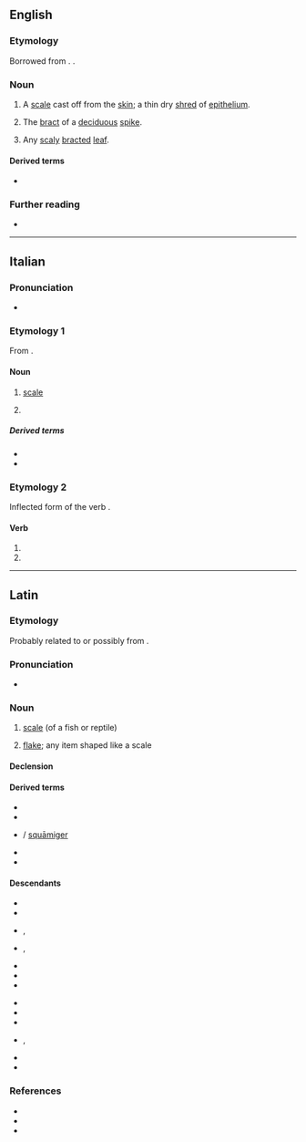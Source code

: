 ==English==

===Etymology===
Borrowed from {{bor|en|la|squāma||scale}}. {{doublet|en|squame}}.

===Noun===
{{en-noun|squamae|s}}

# {{lb|en|medicine}} A [[scale]] cast off from the [[skin]]; a thin dry [[shred]] of [[epithelium]].
# {{lb|en|botany}} The [[bract]] of a [[deciduous]] [[spike]].
# {{lb|en|botany}} Any [[scaly]] [[bracted]] [[leaf]].

====Derived terms====
* {{l|en|squamation}}

===Further reading===
* {{R:OneLook}}

{{Webster 1913}}

----

==Italian==

===Pronunciation===
* {{IPA|/ˈskwama/|lang=it}}

===Etymology 1===
From {{inh|it|la|squāma}}.

====Noun====
{{it-noun|f}}

# {{lb|it|zoology}} [[scale]] {{gloss|keratin piece covering the skin of reptiles and fishes}}
#: {{syn|it|scaglia}}
# {{lb|it|skeleton}} {{l|en|squama}}

=====Derived terms=====
* {{l|it|squamare}}
* {{l|it|squamoso}}

===Etymology 2===
Inflected form of the verb {{m|it|squamare}}.

====Verb====
{{head|it|verb form}}

# {{inflection of|squamare||3|s|pres|indc|lang=it}}
# {{inflection of|squamare||2|s|impr|lang=it}}

----

==Latin==

===Etymology===
Probably related to {{m|la|squālus||filthy, foul}} or possibly from {{der|la|ine-pro|*(s)kewH-||to cover}}.

===Pronunciation===
* {{la-IPA|squāma}}

===Noun===
{{la-noun|squāma|squāmae|f|first}}

# [[scale]] (of a fish or reptile)
# {{lb|la|by extension}} [[flake]]; any item shaped like a scale

====Declension====
{{la-ndecl|squāma<1>}}

====Derived terms====
* {{l|la|squāmātus}}
* {{l|la|squāmeus}}
* {{l|la|squāmifer}} / [[squamiger|squāmiger]]
* {{l|la|squāmōsus}}
* {{l|la|squāmula}}

====Descendants====
{{top2}}
* {{desc|rup|scamã}}
* {{desc|ast|escama}}
* {{desc|ca|escama}}, {{l|ca|esquama}}
* {{desc|en|squama}}, {{l|en|squame}}
* {{desc|fr|squame}}
* {{desc|gl|escama}}
* {{desc|it|squama}}
{{mid2}}
* {{desc|oc|escauma}}
* {{desc|fro|eschame}}
* {{desc|pt|escama}}
* {{desc|ro|scamă}}, {{l|ro|scvamă}}
* {{desc|es|escama}}
* {{desc|vec|sčiàma}}
{{bottom}}

===References===
* {{R:L&S}}
* {{R:Elementary Lewis}}
* {{R:Gaffiot}}